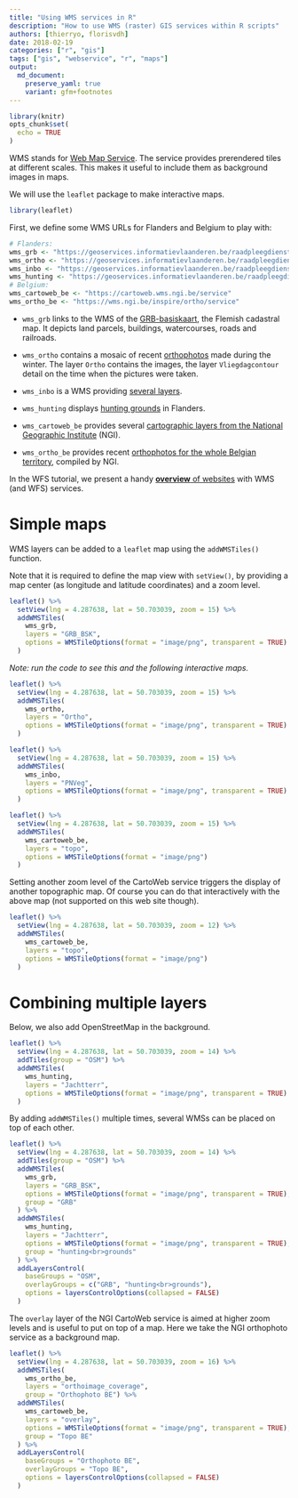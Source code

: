 ```yaml
---
title: "Using WMS services in R"
description: "How to use WMS (raster) GIS services within R scripts"
authors: [thierryo, florisvdh]
date: 2018-02-19
categories: ["r", "gis"]
tags: ["gis", "webservice", "r", "maps"]
output: 
  md_document:
    preserve_yaml: true
    variant: gfm+footnotes
---
```


```r
library(knitr)
opts_chunk$set(
  echo = TRUE
)
```

WMS stands for [Web Map Service](https://en.wikipedia.org/wiki/Web_Map_Service). The service provides prerendered tiles at different scales. This makes it useful to include them as background images in maps.

We will use the `leaflet` package to make interactive maps.

```r
library(leaflet)
```

First, we define some WMS URLs for Flanders and Belgium to play with:

```r
# Flanders:
wms_grb <- "https://geoservices.informatievlaanderen.be/raadpleegdiensten/GRB-basiskaart/wms"
wms_ortho <- "https://geoservices.informatievlaanderen.be/raadpleegdiensten/OMWRGBMRVL/wms"
wms_inbo <- "https://geoservices.informatievlaanderen.be/raadpleegdiensten/INBO/wms"
wms_hunting <- "https://geoservices.informatievlaanderen.be/raadpleegdiensten/Jacht/wms"
# Belgium:
wms_cartoweb_be <- "https://cartoweb.wms.ngi.be/service"
wms_ortho_be <- "https://wms.ngi.be/inspire/ortho/service"
```

- `wms_grb` links to the WMS of the [GRB-basiskaart](http://www.geopunt.be/catalogus/webservicefolder/aa04ae22-2297-98c3-1ffd-3440-5aff-bd2c-8a0cc151), the Flemish cadastral map. It depicts land parcels, buildings, watercourses, roads and railroads.

- `wms_ortho` contains a mosaic of recent [orthophotos](http://www.geopunt.be/catalogus/webservicefolder/418e8e4a-12c1-80a8-8306-fcf4-799c-581d-c4e38594) made during the winter. The layer `Ortho` contains the images, the layer `Vliegdagcontour` detail on the time when the pictures were taken.

- `wms_inbo` is a WMS providing [several layers]().

- `wms_hunting` displays [hunting grounds](http://www.geopunt.be/catalogus/webservicefolder/525f1e17-c7d8-3bf3-550c-82c4-7fb3-e97c-a9bc3a6b) in Flanders.

- `wms_cartoweb_be` provides several [cartographic layers from the National Geographic Institute](https://www.ngi.be/website/aanbod/digitale-geodata/cartoweb-be/) (NGI).

- `wms_ortho_be` provides recent [orthophotos for the whole Belgian territory](https://www.geo.be/catalog/details/29238f19-ac79-4a4a-a797-5490226381ec?l=en), compiled by NGI.

In the WFS tutorial, we present a handy [**overview** of websites](../spatial_wfs_services/#useful-overviews-of-web-feature-services) with WMS (and WFS) services.


# Simple maps

WMS layers can be added to a `leaflet` map using the `addWMSTiles()` function.

Note that it is required to define the map view with `setView()`, by providing a map center (as longitude and latitude coordinates) and a zoom level.

```r
leaflet() %>% 
  setView(lng = 4.287638, lat = 50.703039, zoom = 15) %>%
  addWMSTiles(
    wms_grb,
    layers = "GRB_BSK",
    options = WMSTileOptions(format = "image/png", transparent = TRUE)
  )
```

_Note: run the code to see this and the following interactive maps._

```r
leaflet() %>% 
  setView(lng = 4.287638, lat = 50.703039, zoom = 15) %>% 
  addWMSTiles(
    wms_ortho,
    layers = "Ortho",
    options = WMSTileOptions(format = "image/png", transparent = TRUE)
  )
```

```r
leaflet() %>% 
  setView(lng = 4.287638, lat = 50.703039, zoom = 15) %>% 
  addWMSTiles(
    wms_inbo,
    layers = "PNVeg",
    options = WMSTileOptions(format = "image/png", transparent = TRUE)
  )
```

```r
leaflet() %>% 
  setView(lng = 4.287638, lat = 50.703039, zoom = 15) %>% 
  addWMSTiles(
    wms_cartoweb_be,
    layers = "topo",
    options = WMSTileOptions(format = "image/png")
  )
```

Setting another zoom level of the CartoWeb service triggers the display of another topographic map.
Of course you can do that interactively with the above map (not supported on this web site though).

```r
leaflet() %>% 
  setView(lng = 4.287638, lat = 50.703039, zoom = 12) %>% 
  addWMSTiles(
    wms_cartoweb_be,
    layers = "topo",
    options = WMSTileOptions(format = "image/png")
  )
```

# Combining multiple layers

Below, we also add OpenStreetMap in the background.

```r
leaflet() %>% 
  setView(lng = 4.287638, lat = 50.703039, zoom = 14) %>% 
  addTiles(group = "OSM") %>%
  addWMSTiles(
    wms_hunting,
    layers = "Jachtterr",
    options = WMSTileOptions(format = "image/png", transparent = TRUE)
  )
```

By adding `addWMSTiles()` multiple times, several WMSs can be placed on top of each other.

```r
leaflet() %>% 
  setView(lng = 4.287638, lat = 50.703039, zoom = 14) %>% 
  addTiles(group = "OSM") %>%
  addWMSTiles(
    wms_grb,
    layers = "GRB_BSK",
    options = WMSTileOptions(format = "image/png", transparent = TRUE),
    group = "GRB"
  ) %>%
  addWMSTiles(
    wms_hunting,
    layers = "Jachtterr",
    options = WMSTileOptions(format = "image/png", transparent = TRUE),
    group = "hunting<br>grounds"
  ) %>%
  addLayersControl(
    baseGroups = "OSM",
    overlayGroups = c("GRB", "hunting<br>grounds"),
    options = layersControlOptions(collapsed = FALSE)
  )
```

The `overlay` layer of the NGI CartoWeb service is aimed at higher zoom levels and is useful to put on top of a map.
Here we take the NGI orthophoto service as a background map.

```r
leaflet() %>% 
  setView(lng = 4.287638, lat = 50.703039, zoom = 16) %>% 
  addWMSTiles(
    wms_ortho_be,
    layers = "orthoimage_coverage",
    group = "Orthophoto BE") %>%
  addWMSTiles(
    wms_cartoweb_be,
    layers = "overlay",
    options = WMSTileOptions(format = "image/png", transparent = TRUE),
    group = "Topo BE"
  ) %>%
  addLayersControl(
    baseGroups = "Orthophoto BE",
    overlayGroups = "Topo BE",
    options = layersControlOptions(collapsed = FALSE)
  )
```
